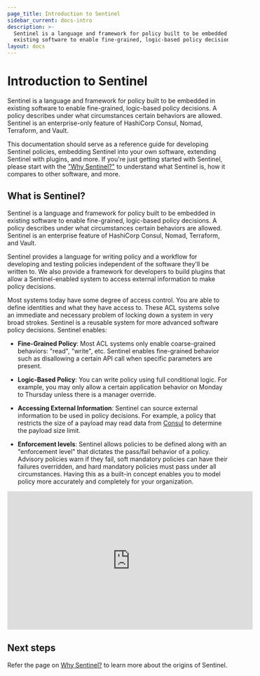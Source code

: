 ```yaml
---
page_title: Introduction to Sentinel
sidebar_current: docs-intro
description: >-
  Sentinel is a language and framework for policy built to be embedded in 
  existing software to enable fine-grained, logic-based policy decisions.
layout: docs
---
```


# Introduction to Sentinel

Sentinel is a language and framework for policy built to be embedded
in existing software to enable fine-grained, logic-based policy decisions.
A policy describes under what circumstances certain behaviors are allowed.
Sentinel is an enterprise-only feature of HashiCorp Consul, Nomad, Terraform,
and Vault.

This documentation should serve as a reference guide for developing Sentinel
policies, embedding Sentinel into your own software, extending Sentinel with
plugins, and more. If you're just getting started with Sentinel, please start with the
["Why Sentinel?"](/sentinel/docs/why) to understand what Sentinel is, how it
compares to other software, and more.

## What is Sentinel?

Sentinel is a language and framework for policy built to be embedded
in existing software to enable fine-grained, logic-based policy decisions.
A policy describes under what circumstances certain behaviors are allowed.
Sentinel is an enterprise feature of HashiCorp Consul, Nomad, Terraform,
and Vault.

Sentinel provides a language for writing policy and a workflow for developing
and testing policies independent of the software they'll be written to. We
also provide a framework for developers to build plugins that allow a
Sentinel-enabled system to access external information to make policy
decisions.

Most systems today have some degree of access control. You are able to define
identities and what they have access to. These ACL systems solve an immediate
and necessary problem of locking down a system in very broad strokes. Sentinel
is a reusable system for more advanced software policy decisions. Sentinel
enables:

- **Fine-Grained Policy**: Most ACL systems only enable coarse-grained
  behaviors: "read", "write", etc. Sentinel enables fine-grained behavior such
  as disallowing a certain API call when specific parameters are present.

- **Logic-Based Policy**: You can write policy using full
  conditional logic. For example, you may only allow a certain application behavior
  on Monday to Thursday unless there is a manager override.

- **Accessing External Information**: Sentinel can source external information
  to be used in policy decisions. For example, a policy that restricts the size
  of a payload may read data from [Consul](https://www.consul.io) to determine
  the payload size limit.

- **Enforcement levels**: Sentinel allows policies to be defined along
  with an "enforcement level" that dictates the pass/fail behavior of a policy.
  Advisory policies warn if they fail, soft mandatory policies can have their
  failures overridden, and hard mandatory policies must pass under all
  circumstances. Having this as a built-in concept enables you to model
  policy more accurately and completely for your organization.

<iframe
  src="https://www.youtube.com/embed/Vy8s7AAvU6g"
  frameborder="0"
  allowfullscreen="true"
  width="560"
  height="315"
></iframe>


## Next steps

Refer the page on [Why Sentinel?](/sentinel/why) to learn more about the origins of Sentinel.
